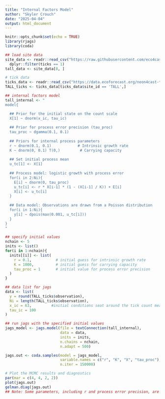 ```yaml
---
title: "Internal Factors Model"
author: "Skyler Crouch"
date: "2025-04-04"
output: html_document
---
```


```r
knitr::opts_chunk$set(echo = TRUE)
library(rjags)
library(coda)
```

```r
## load site data
site_data <- readr::read_csv("https://raw.githubusercontent.com/eco4cast/neon4cast-targets/main/NEON_Field_Site_Metadata_20220412.csv") |> 
  dplyr::filter(ticks == 1)
tall_data <- site_data[8, ]

# tick data
ticks_data <- readr::read_csv("https://data.ecoforecast.org/neon4cast-targets/ticks/ticks-targets.csv.gz", guess_max = 1e6)
TALL_ticks <- ticks_data[ticks_data$site_id == 'TALL',]
```

```r
## internal factors model
tall_internal <- "
model{

  ## Prior for the initial state on the count scale
  X[1] ~ dnorm(x_ic, tau_ic)
  
  ## Prior for process error precision (tau_proc)
  tau_proc ~ dgamma(0.1, 0.1)
  
  ## Priors for internal process parameters
  r ~ dnorm(0.1, 0.1)            # Intrinsic growth rate
  K ~ dnorm(0, 0.1) T(0,)         # Carrying capacity
  
  ## Set initial process mean
  u_tc[1] <- X[1]
  
  ## Process model: logistic growth with process error
  for(i in 2:Ni){
    E[i] ~ dnorm(0, tau_proc)                                  
    u_tc[i] <- r * X[i-1] * (1 - (X[i-1] / K)) + E[i]            
    X[i] <- u_tc[i]                                            
  }
  
  ## Data model: Observations are drawn from a Poisson distribution
  for(i in 1:Ni){
    y[i] ~ dpois(max(0.001, u_tc[i]))
  }
}
"
```

```r
## specify initial values
nchain <- 5
inits <- list()
for(i in 1:nchain){
  inits[[i]] <- list(
    r = 0.1,           # initial guess for intrinsic growth rate
    K = 1000,          # initial guess for carrying capacity
    tau_proc = 1       # initial value for process error precision
  )
}
```

```r
## data list for jags
data <- list(
  y = round(TALL_ticks$observation),     
  Ni = length(TALL_ticks$observation),   
  x_ic = 63,         #initial conditions seat around the tick count mean
  tau_ic = 100       
)
```

```r
## run jags with the specified initial values
jags_model <- jags.model(file = textConnection(tall_internal),
                         data = data,
                         inits = inits,
                         n.chains = nchain,
                         n.adapt = 500)

jags.out <- coda.samples(model = jags_model,
                         variable.names = c("r", "K", "X", "tau_proc"),
                         n.iter = 150000)
```

```r
# Plot the MCMC results and diagnostics
par(mar = c(4, 4, 2, 2))
plot(jags.out)
gelman.diag(jags.out)
## Note: Some parameters, including r and process error precision, are showing convergence issues. I've increased the number of iterations quite a bit, but it hasn't made a difference. I have a few thoughts as to why: 1) the logistic growth model inherently involves parameters that can be highly correlated; 2) the limited range and variability in the tick data provide insufficient information for precise estimation of r and Tau_proc; 3) the model may require more informative priors to stabilize the estimation process.
```